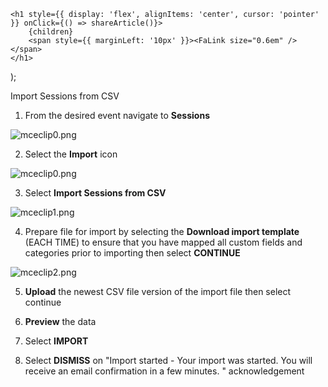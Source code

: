 

    <h1 style={{ display: 'flex', alignItems: 'center', cursor: 'pointer' }} onClick={() => shareArticle()}>
        {children} 
        <span style={{ marginLeft: '10px' }}><FaLink size="0.6em" /></span>
    </h1>
);

<ToastContainer />

<ClickableTitle>Import Sessions from CSV</ClickableTitle>




1. From the desired event navigate to **Sessions**


![mceclip0.png](../../../resources/article-images/4494213209491-Import-Sessions-from-CSV_1.png)


2. Select the **Import** icon


![mceclip0.png](../../../resources/article-images/4494213209491-Import-Sessions-from-CSV_2.png)


3. Select **Import Sessions from CSV**


![mceclip1.png](../../../resources/article-images/4494213209491-Import-Sessions-from-CSV_3.png)


4. Prepare file for import by selecting the **Download import template** (EACH TIME) to ensure that you have mapped all custom fields and categories prior to importing then select **CONTINUE**


![mceclip2.png](../../../resources/article-images/4494213209491-Import-Sessions-from-CSV_4.png)


5. **Upload** the newest CSV file version of the import file then select continue


6. **Preview** the data


7. Select **IMPORT**


8. Select **DISMISS** on "Import started - Your import was started. You will receive an email confirmation in a few minutes. " acknowledgement



